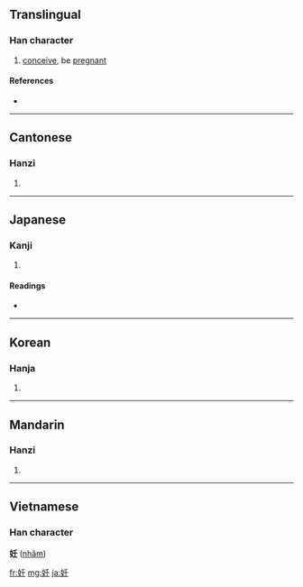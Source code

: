 {{also|姙}}
==Translingual==

===Han character===
{{Han char|rn=38|rad=女|as=04|sn=7|four=4241<sub>4</sub>|canj=女竹土 (VHG)}}

# [[conceive]], be [[pregnant]]

====References====
* {{Han ref|kx=0256.060|dkj=06072|hdz=21031.060|uh=598A|ud=22922|bh=A7B3|bd=42931}}

----

==Cantonese==

===Hanzi===
{{yue-hanzi|jyut=|y=yam4}}

# {{defn|Cantonese}}

----

==Japanese==

===Kanji===
{{ja-kanji|grade=c|rs=女04}}

# {{defn|Japanese}}

====Readings====
* {{ja-readings|on=[[にん]] (nin), [[じん]] (jin)|kun=[[はらむ]] (haramu)}}

----

==Korean==

===Hanja===
{{ko-hanja|hangeul=임|rv=im|mr=im}}

# {{defn|Korean}}

----

==Mandarin==

===Hanzi===
{{cmn-hanzi|pin=[[rèn]] ([[ren4]])|wg=jen<sup>4</sup>}}

# {{defn|Mandarin}}

----

==Vietnamese==
===Han character===
'''妊''' ([[nhâm]])

[[fr:妊]]
[[mg:妊]]
[[ja:妊]]